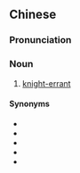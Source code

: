 {{also|剑侠}}
==Chinese==
{{zh-forms|s=剑侠}}

===Pronunciation===
{{zh-pron
|m=jiànxiá
|cat=n
}}

===Noun===
{{zh-noun}}

# [[knight-errant]]

====Synonyms====
* {{zh-l|豪俠}}
* {{zh-l|武俠}}
* {{zh-l|俠客}}
* {{zh-l|俠士}}
* {{zh-l|游俠|tr=yóuxiá}}